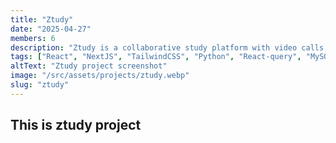 ---
title: "Ztudy"
date: "2025-04-27"
members: 6
description: "Ztudy is a collaborative study platform with video calls, chat, screen sharing, and focus tools like mic muting—perfect for solo or group learning."
tags: ["React", "NextJS", "TailwindCSS", "Python", "React-query", "MySQL", "AWS"]
altText: "Ztudy project screenshot"
image: "/src/assets/projects/ztudy.webp"
slug: "ztudy"
---

## This is ztudy project